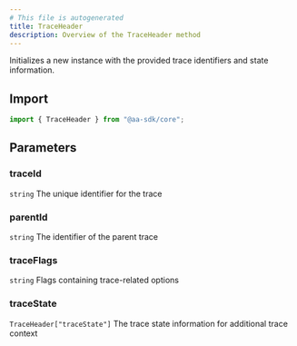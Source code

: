 ```yaml
---
# This file is autogenerated
title: TraceHeader
description: Overview of the TraceHeader method
---
```


Initializes a new instance with the provided trace identifiers and state information.

## Import

```ts
import { TraceHeader } from "@aa-sdk/core";
```

## Parameters

### traceId

`string`
The unique identifier for the trace

### parentId

`string`
The identifier of the parent trace

### traceFlags

`string`
Flags containing trace-related options

### traceState

`TraceHeader["traceState"]`
The trace state information for additional trace context

